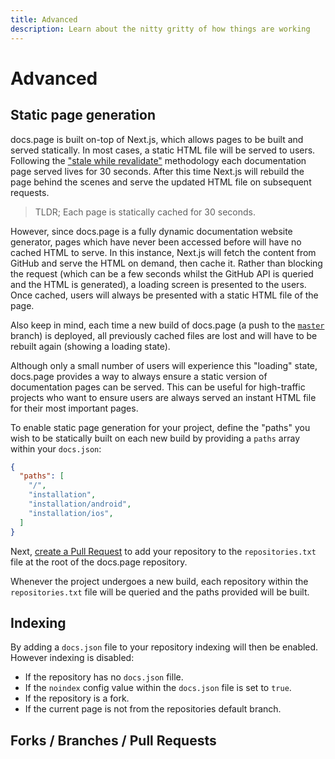 ```yaml
---
title: Advanced
description: Learn about the nitty gritty of how things are working
---
```


# Advanced

## Static page generation

docs.page is built on-top of Next.js, which allows pages to be built and served statically. In most cases, a static HTML file will be served to users. Following the ["stale while revalidate"](https://tools.ietf.org/html/rfc5861) methodology each documentation page served lives for 30 seconds. After this time Next.js will rebuild the page behind the scenes and serve the updated HTML file on subsequent requests.

> TLDR; Each page is statically cached for 30 seconds.

However, since docs.page is a fully dynamic documentation website generator, pages which have never been accessed before will have no cached HTML to serve. In this instance, Next.js will fetch the content from GitHub and serve the HTML on demand, then cache it. Rather than blocking the request (which can be a few seconds whilst the GitHub API is queried and the HTML is generated), a loading screen is presented to the users. Once cached, users will always be presented with a static HTML file of the page.

Also keep in mind, each time a new build of docs.page (a push to the [`master`](https://github.com/invertase/docs.page) branch) is deployed, all previously cached files are lost and will have to be rebuilt again (showing a loading state).

Although only a small number of users will experience this "loading" state, docs.page provides a way to always ensure a static version of documentation pages can be served. This can be useful for high-traffic projects who want to ensure users are always served an instant HTML file for their most important pages.

To enable static page generation for your project, define the "paths" you wish to be statically built on each new build by providing a `paths` array within your `docs.json`:

```json title=docs.json
{
  "paths": [
    "/",
    "installation",
    "installation/android",
    "installation/ios",
  ]
}
```

Next, [create a Pull Request](https://github.com/invertase/docs.page/blob/master/repositories.txt) to add your repository to the `repositories.txt` file at the root of the docs.page repository.

Whenever the project undergoes a new build, each repository within the `repositories.txt` file will be queried and the paths provided will be built.

## Indexing

By adding a `docs.json` file to your repository indexing will then be enabled. However indexing is disabled:

- If the repository has no `docs.json` fille.
- If the `noindex` config value within the `docs.json` file is set to `true`.
- If the repository is a fork.
- If the current page is not from the repositories default branch.

## Forks / Branches / Pull Requests

